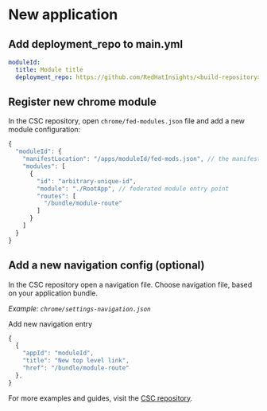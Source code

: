 # New application

## Add deployment_repo to main.yml

```yaml
moduleId:
  title: Module title
  deployment_repo: https://github.com/RedHatInsights/<build-repository>
```

## Register new chrome module

In the CSC repository, open `chrome/fed-modules.json` file and add a new module configuration:

```js
{
  "moduleId": {
    "manifestLocation": "/apps/moduleId/fed-mods.json", // the manifest path depends on app deployment
    "modules": [
      {
        "id": "arbitrary-unique-id",
        "module": "./RootApp", // federated module entry point
        "routes": [
          "/bundle/module-route"
        ]
      }
    ]
  }
}
```

## Add a new navigation config (optional)

In the CSC repository open a navigation file. Choose navigation file, based on your application bundle.

*Example: `chrome/settings-navigation.json`*

Add new navigation entry

```js
{
  {
    "appId": "moduleId",
    "title": "New top level link",
    "href": "/bundle/module-route"
  },
}
```

For more examples and guides, visit the <a href="https://github.com/RedHatInsights/cloud-services-config/blob/ci-beta/docs/chrome/docs.md" target="_blank">CSC repository</a>.
